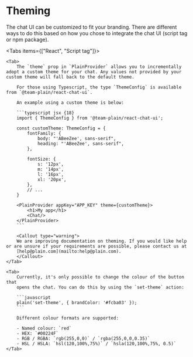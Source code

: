 
# Theming

The chat UI can be customized to fit your branding. There are different ways to do this based on how you chose to
integrate the chat UI (script tag or npm package).

<Tabs items={["React", "Script tag"]}>

    <Tab>
        The `theme` prop in `PlainProvider` allows you to incrementally adopt a custom theme for your chat. Any values not provided by your custom theme will fall back to the default theme.

        For those using Typescript, the type `ThemeConfig` is available from `@team-plain/react-chat-ui`.

        An example using a custom theme is below:

        ```typescript jsx {18}
        import { ThemeConfig } from '@team-plain/react-chat-ui';

        const customTheme: ThemeConfig = {
            fontFamily: {
                body: "'ABeeZee', sans-serif",
                heading: "'ABeeZee', sans-serif",
            },

            fontSize: {
                s: '12px',
                m: '14px',
                l: '16px',
                xl: '20px',
            },
            // ...
        }

        <PlainProvider appKey="APP_KEY" theme={customTheme}>
            <h1>My app</h1>
            <Chat/>
        </PlainProvider>
        ```

        <Callout type="warning">
        We are improving documentation on theming. If you would like help or are unsure if your requirements are possible, please contact us at
        [help@plain.com](mailto:help@plain.com).
        </Callout>
    </Tab>

    <Tab>
        Currently, it's only possible to change the colour of the button that
        opens the chat. You can do this by using the `set-theme` action:

        ```javascript
        plain('set-theme', { brandColor: '#fcba03' });
        ```

        Different colour formats are supported:

        - Named colour: `red`
        - HEX: `#00224F`
        - RGB / RGBA: `rgb(255,0,0)` / `rgba(255,0,0,0.35)`
        - HSL / HSLA: `hsl(120,100%,75%)` / `hsla(120,100%,75%, 0.5)`
    </Tab>

</Tabs>
